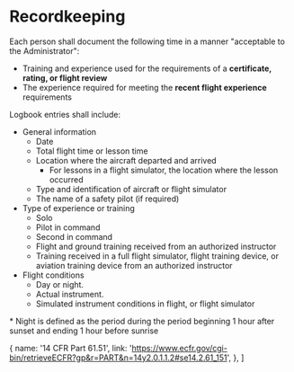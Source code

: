 

# Recordkeeping

Each person shall document the following time in a manner "acceptable to the
Administrator":

- Training and experience used for the requirements of a **certificate, rating,
  or flight review**
- The experience required for meeting the **recent flight experience**
  requirements

Logbook entries shall include:

- General information
  - Date
  - Total flight time or lesson time
  - Location where the aircraft departed and arrived
    - For lessons in a flight simulator, the location where the lesson occurred
  - Type and identification of aircraft or flight simulator
  - The name of a safety pilot (if required)
- Type of experience or training
  - Solo
  - Pilot in command
  - Second in command
  - Flight and ground training received from an authorized instructor
  - Training received in a full flight simulator, flight training device, or
    aviation training device from an authorized instructor
- Flight conditions
  - Day or night.
  - Actual instrument.
  - Simulated instrument conditions in flight, or flight simulator

<Footnotes>
  * Night is defined as the period during the period beginning 1 hour after
  sunset and ending 1 hour before sunrise
</Footnotes>

  {
    name: '14 CFR Part 61.51',
    link: 'https://www.ecfr.gov/cgi-bin/retrieveECFR?gp&r=PART&n=14y2.0.1.1.2#se14.2.61_151',
  },
]
